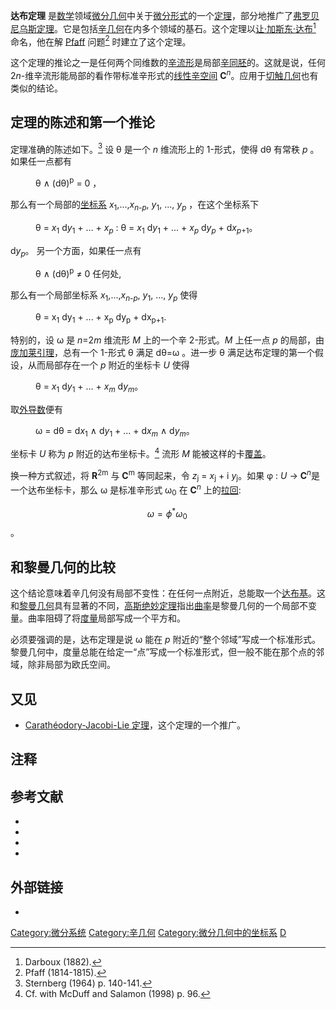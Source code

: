 '''达布定理''' 是[[数学|数学]]领域[[微分几何|微分几何]]中关于[[微分形式|微分形式]]的一个[[定理|定理]]，部分地推广了[[弗罗贝尼乌斯定理|弗罗贝尼乌斯定理]]。它是包括[[辛几何|辛几何]]在内多个领域的基石。这个定理以[[让·加斯东·达布|让·加斯东·达布]]<ref>Darboux (1882).</ref> 命名，他在解 [[Johann_Friedrich_Pfaff|Pfaff]] 问题<ref>Pfaff (1814-1815).</ref>  时建立了这个定理。

这个定理的推论之一是任何两个同维数的[[辛流形|辛流形]]是局部[[辛同胚|辛同胚]]的。这就是说，任何 2''n''-维辛流形能局部的看作带标准辛形式的[[线性辛空间|线性辛空间]] '''C'''<sup>''n''</sup>。应用于[[切触几何|切触几何]]也有类似的结论。

==定理的陈述和第一个推论==
定理准确的陈述如下。<ref>Sternberg (1964) p. 140-141.</ref> 设  θ 是一个 ''n'' 维流形上的 1-形式，使得 dθ 有常秩 ''p'' 。如果任一点都有
: θ ∧ (dθ)<sup>p</sup> = 0 ，
那么有一个局部的[[坐标系|坐标系]] ''x''<sub>1</sub>,...,''x''<sub>''n''-''p''</sub>, ''y''<sub>1</sub>, ..., ''y''<sub>''p''</sub> ，在这个坐标系下
: θ = ''x''<sub>1</sub> d''y''<sub>1</sub> + ... + ''x''<sub>''p''</sub> : θ = ''x''<sub>1</sub> d''y''<sub>1</sub> + ... + ''x''<sub>''p''</sub> d''y''<sub>''p''</sub> + d''x''<sub>''p''+1</sub>。
d''y''<sub>''p''</sub>。
另一个方面，如果任一点有
: θ ∧ (dθ)<sup>p</sup> ≠ 0 任何处,
那么有一个局部坐标系 ''x''<sub>1</sub>,...,''x''<sub>''n''-''p''</sub>, ''y''<sub>1</sub>, ..., ''y''<sub>''p''</sub> 使得
: θ = x<sub>1</sub> dy<sub>1</sub> + ... + x<sub>p</sub> dy<sub>p</sub> + dx<sub>p+1</sub>.
特别的，设 ω 是  ''n''=2''m'' 维流形 ''M'' 上的一个辛 2-形式。''M'' 上任一点 ''p'' 的局部，由 [[庞加莱引理|庞加莱引理]]，总有一个 1-形式 θ 满足 dθ=ω 。进一步 θ 满足达布定理的第一个假设，从而局部存在一个 ''p'' 附近的坐标卡 ''U'' 使得
:θ = ''x''<sub>1</sub> d''y''<sub>1</sub> + ... + ''x''<sub>''m''</sub> d''y''<sub>''m''</sub>。

取[[外导数|外导数]]便有
: ω = dθ = d''x''<sub>1</sub> ∧ d''y''<sub>1</sub> + ... + d''x''<sub>''m''</sub> ∧ d''y''<sub>''m''</sub>。
坐标卡 ''U'' 称为 ''p'' 附近的达布坐标卡。<ref>Cf. with McDuff and Salamon (1998) p. 96.</ref> 流形 ''M'' 能被这样的卡[[覆盖_(拓扑学)|覆盖]]。 

换一种方式叙述，将 '''R'''<sup>2m</sup> 与 '''C'''<sup>m</sup> 等同起来，令 ''z''<sub>j</sub> = ''x''<sub>j</sub> + i ''y''<sub>j</sub>。如果 φ : ''U'' → '''C'''<sup>''n''</sup>是一个达布坐标卡，那么 ω 是标准辛形式 ω<sub>0</sub> 在 '''C'''<sup>''n''</sup> 上的[[拉回_(微分几何)|拉回]]:
:<math>\omega = \phi^{*}\omega_0\,</math> 。

==和黎曼几何的比较==
这个结论意味着辛几何没有局部不变性：在任何一点附近，总能取一个[[辛向量空间|达布基]]。这和[[黎曼几何|黎曼几何]]具有显著的不同，[[高斯绝妙定理|高斯绝妙定理]]指出[[黎曼流形的曲率|曲率]]是黎曼几何的一个局部不变量。曲率阻碍了将[[度量张量|度量]]局部写成一个平方和。

必须要强调的是，达布定理是说 ω 能在 ''p'' 附近的“整个邻域”写成一个标准形式。黎曼几何中，度量总能在给定一“点”写成一个标准形式，但一般不能在那个点的邻域，除非局部为欧氏空间。

==又见==
*[[Carathéodory-Jacobi-Lie_定理|Carathéodory-Jacobi-Lie 定理]]，这个定理的一个推广。

==注释==
<references/>

==参考文献==
* {{cite journal|last = Darboux|first = Gaston| title = [http://gallica.bnf.fr/ark:/12148/bpt6k68005v Sur le problème de Pfaff]|journal=Bull. Sci. Math.|year=1882|volume=6|pages=14–36, 49–68}}
* {{cite journal|last = Pfaff|first = Johann Friedrich|title = Methodus generalis, aequationes differentiarum partialium nec non aequationes differentiales vulgates, ultrasque primi ordinis, inter quotcunque variables, complete integrandi|url = https://archive.org/details/bub_gb_KoY_AAAAcAAJ|journal = Abhandlungen der Königlichen Akademie der Wissenschaften in Berlin|year=1814–1815|pages=76–136}}
* {{cite book|last=Sternberg|title=Lectures on Differential Geometry|first=Shlomo|publisher=Prentice Hall|year=1964}}
* {{cite book|author=McDuff, D. and Salamon, D.|title=Introduction to Symplectic Topology|publisher=Oxford University Press|year=1998|id=ISBN 0-19-850451-9}}

==外部链接==
* {{planetmath reference|id=5589|title=Proof of Darboux's Theorem}}

[[Category:微分系统|Category:微分系统]]
[[Category:辛几何|Category:辛几何]]
[[Category:微分几何中的坐标系|Category:微分几何中的坐标系]]
[[Category:数学定理|D]]